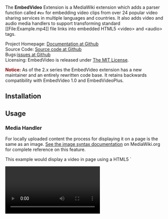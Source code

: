 {{TNT|Extension
|name        = EmbedVideo
|license     = MIT
|status      = stable
|type        = parser function
|author      = Alexia E. Smith ([[User:Alexia E. Smith|Alexia E. Smith]]), Andrew Whitworth ([[User:Whiteknight|Whiteknight]]), Jim R. Wilson ([[User:Jimbojw|Jimbojw]]), and Mohammad Derakhshani ([[User:Mderakhs|Mderakhs]])
|version     = 2.6.1
|update      = 2017-04-25
|mediawiki   = 1.25+
|php         = 5.4+(5.3 up to EmbedVideo 2.2.1)
|download    = {{TNT|GithubDownload|HydraWiki|mediawiki-embedvideo}}
|hook1       = ParserFirstCallInit
|description = Adds a parser function called <code>#ev</code> for embedding video clips from popular video sharing services.
|example     = [http://help.gamepedia.com/Extension:EmbedVideo/Example Gamepedia Help Wiki]
|vagrant-role      = embedvideo
}}

The '''EmbedVideo''' Extension is a MediaWiki extension which adds a parser function called <code>#ev</code> for embedding video clips from over 24 popular video sharing services in multiple languages and countries.  It also adds video and audio media handlers to support transforming standard <nowiki>[[File:Example.mp4]]</nowiki> file links into embedded HTML5 <nowiki><video></nowiki> and <nowiki><audio></nowiki> tags.

;Project Homepage: [https://github.com/HydraWiki/mediawiki-embedvideo Documentation at Github]
;Source Code: [https://github.com/HydraWiki/mediawiki-embedvideo Source code at Github]
;Bugs:[https://github.com/HydraWiki/mediawiki-embedvideo/issues issues at Github]
;Licensing: EmbedVideo is released under [http://www.opensource.org/licenses/mit-license.php The MIT License].

<span style="font-weight: bold; color: darkred;">Notice:</span> As of the 2.x series the EmbedVideo extension has a new maintainer and an entirely rewritten code base.  It retains backwards compatibility with EmbedVideo 1.0 and EmbedVideoPlus.

==Installation==

{{TNT|ExtensionInstall
 |registration=required
 |download-link=[https://github.com/HydraWiki/mediawiki-embedvideo/archive/v2.6.1.zip Download]
}}

==Usage==

=== Media Handler ===
For locally uploaded content the process for displaying it on a page is the same as an image.  [https://www.mediawiki.org/wiki/Help:Images#Syntax See the image syntax documentation] on MediaWiki.org for complete reference on this feature.

This example would display a video in page using a HTML5 `<video>` tag.

<pre><nowiki>[[File:Example.mp4]]</nowiki></pre>

To specify the start and end timestamps in the media use the start and end parameters.  The timestamp can be formatted as one of: ss, :ss, mm:ss, hh:mm:ss, or dd:hh:mm:ss.

<pre><nowiki>[[File:Example.mp4|start=2|end=6]]</nowiki></pre>

=== Tags ===

The EmbedVideo parser function expects to be called in any of the following ways:

====#ev - Classic Parser Tag====
* <code><nowiki>{{#ev:service|id}}</nowiki></code>
* <code><nowiki>{{#ev:service|id|dimensions}}</nowiki></code>
* <code><nowiki>{{#ev:service|id|dimensions|alignment}}</nowiki></code>
* <code><nowiki>{{#ev:service|id|dimensions|alignment|description}}</nowiki></code>
* <code><nowiki>{{#ev:service|id|dimensions|alignment|description|container}}</nowiki></code>
* <code><nowiki>{{#ev:service|id|dimensions|alignment|description|container|urlargs}}</nowiki></code>
* <code><nowiki>{{#ev:service|id|dimensions|alignment|description|container|urlargs|autoresize}}</nowiki></code>
* <code><nowiki>{{#ev:service|id|dimensions|alignment|description|container|urlargs|autoresize|valignment}}</nowiki></code>

However, if needed optional arguments may be left blank by not putting anything between the pipes:
* <code><nowiki>{{#ev:service|id|||description}}</nowiki></code>

====#evt - Parser Tag for Templates====
The <nowiki>#evt</nowiki> parser tag allows for key=value pairs which allows for easier templating and readability.

<pre><nowiki>{{#evt:
service=youtube
|id=https://www.youtube.com/watch?v=pSsYTj9kCHE
|alignment=right
}}</nowiki></pre>

====#evu - Parser Tag for URLs====
The <nowiki>#evu</nowiki> parser tag is like the <nowiki>#evt</nowiki> tag, but its first parameter is a URL that will be parsed to determine the service automatically.

<pre><nowiki>{{#evu:https://www.youtube.com/watch?v=pSsYTj9kCHE
|alignment=right
}}</nowiki></pre>

====<embedvideo> - Tag Hook====
Videos can easily be embedded with the <nowiki><embedvideo></embedvideo></nowiki> tag hook.  The ID/URL goes as the input between the tags and parameters can be added as the tag arguments.

<pre><nowiki><embedvideo service="youtube">https://www.youtube.com/watch?v=pSsYTj9kCHE</embedvideo></nowiki></pre>

=== Attributes for Parser Tags ===

{| class="wikitable"
|-
! Attribute
! Description
|-
| <code>service="<nowiki>(See Supported Services below.)</nowiki>"</code>
| '''Required:''' yes
:The video service to call.
|-
| <code>id="<nowiki>[id|url]</nowiki>"</code>
| '''Required:''' yes
:The raw ID of the video or URL from the player page.
|-
| <code>dimensions="<nowiki>[WIDTH|WIDTHxHEIGHT|xHEIGHT]</nowiki>"</code>
| '''Required:''' no, '''Default:''' <code>640</code>
:Dimensions in pixels to size the embed container.  The standard format is width x height where either can be omitted, but the <code>x</code> must proceed height to indicate it as the height.
:Examples: <code>480</code>, <code>480x320</code>, <code>x320</code>.  If the height is not provided it will be calculated automatically from the width and service default ratio.
:Some services such as ''Gfycat'' do not have standard heights and should be specified for each embed.  <code>$wgEmbedVideoDefaultWidth</code> can be set in <code>LocalSettings.php</code> to override the default width.
|-
| <code>alignment="<nowiki>[left|center|right|inline]</nowiki>"</code>
| '''Required:''' no, '''Default:''' <code>none</code>
:Align the placement of the video either to the left, centered, or to the right. Inline will allow multiple videos to display side by side without forced line breaks.
|-
| <code>description="<nowiki>[wiki text]</nowiki>"</code>
| '''Required:''' no, '''Default:''' <code>none</code>
:Display a description under the embed container.
|-
| <code>container="<nowiki>[frame]</nowiki>"</code>
| '''Required:''' no, '''Default:''' <code>none</code>
:Specifies the container type to use for the embed.
::<code>frame</code>: Wrap the video player in a Mediawiki thumbnail box.
|-
| <code>urlargs="<nowiki>modestbranding=1&version=3</nowiki>"</code>
| '''Required:''' no, '''Default:''' <code>none</code>
:Allows extra URL arguments to be appended to the generated embed URL.  This is useful for obscure options only supported on one service.
|-
| <code>autoresize="<nowiki>false</nowiki>"</code>
| '''Required:''' no, '''Default:''' <code>true</code>
:Automatically resize videos when their size will cause them to break outside of their container element.
|-
| <code>valignment="<nowiki>[top|middle|bottom|baseline]</nowiki>"</code>
| '''Required:''' no, '''Default:''' <code>none</code>
:Align the vertical placement of the video either to the top, middle, bottom, or baseline of the parent element.  Using this parameter forces the alignment parameter to be inline.
|}

=== Examples ===

[[File:EmbedVideoExample1.jpg|thumb|Example #1]]

For example, a video from YouTube uses the 'youtube' service selector. You can specify either the raw ID:
<pre>{{#ev:youtube|pSsYTj9kCHE}}</pre>
Or specify the full URL:
<pre>{{#ev:youtube|https://www.youtube.com/watch?v=pSsYTj9kCHE}}</pre>



[[File:EmbedVideoExample2.jpg|thumb|Example #2]]






To display the same video as a right aligned large thumbnail with a description:
<pre>{{#ev:youtube|https://www.youtube.com/watch?v=pSsYTj9kCHE|1000|right|Let eet GO|frame}}</pre>

For YouTube to have the video start at a specific time code utilize the urlargs(URL arguments) parameter.  Take the rest of the URL arguments from the custom URL and place them into the urlargs.  Please note that not all video services support extra URL arguments or may have different keys for their URL arguments.
<pre>https://www.youtube.com/watch?v=pSsYTj9kCHE&start=76</pre>
<pre>{{#ev:youtube|https://www.youtube.com/watch?v=pSsYTj9kCHE|||||start=76}}</pre>

URL arguments can be used to chop up a video and loop it:
<pre>https://www.youtube.com/watch?v=pSsYTj9kCHE&start=160&end=180&loop=1</pre>
<pre>{{#ev:youtube|https://www.youtube.com/watch?v=pSsYTj9kCHE|||||start=160&end=180&loop=1}}</pre>

= Support for VideoLink Tags =

Support for the unmaintained VideoLink extension’s tags has been added since version 2.5.

From the original extension documentation:

<pre>The VideoLink extension allows embedding of YouTube videos in articles; allowing for multiple linked videos to be played in a single embedded video player, first shown when a user clicks on a video link.

The &lt;vplayer /&gt; specifies where the player should appear within the page, and the {{#vlink}} parser function allows creation of links that load a specific video.</pre>
=== &lt;evlplayer&gt; - Tag Hook for Video Container ===

''Note that the use of the <code>&lt;vplayer&gt;</code> tag is also acceptable here for backwards compatibility.''

This evlplayer tag is used to position the video player container within the page.

<pre>&lt;vplayer id=&quot;player id&quot; w=&quot;width&quot; h=&quot;height&quot; class=&quot;class&quot; style=&quot;style&quot;&gt;default content&lt;/vplayer&gt;</pre>
{|
!width="11%"| Attributes
!width="10%"| Required
!width="23%"| Default
!width="54%"| Description
|-
| id
| no
| default
| An optional unique identifier for this container
|-
| w
| no
| 800
| Width to send to the embedded player when its generated
|-
| h
| no
| achieve 16:9 from width
| Height to send to the embedded player when its generated
|-
| class
| no
|

| Additional CSS class to add to the container div
|-
| style
| no
|

| Additional in-line CSS to apply to the container div
|}

An important caveat to make note of, is that the <code>w</code> and <code>h</code> attributes only effect the video that is being included into the container div, and not the actual container. For styling of the container, please use the <code>class</code> or <code>style</code> attributes.

=== #evl - Parser Function for Video Links ===

''Note that the use of the <code>{{#vlink}}</code> parser function is also acceptable here for backwards compatibility.''

<pre>{{#evl:&lt;video id&gt;|&lt;Link text&gt;|service=youtube|player=&lt;player id&gt;}}</pre>
In addition to all of the attributes supported by the <code>#evt</code> tag, these specific attributes apply to the <code>#evl</code> (and <code>#vlink</code>) tags. To maintain backwards compatibility, if you do not define a <code>service</code> then <code>youtube</code> is assumed.

{|
!width="5%"| Attributes
!width="4%"| Required
!width="3%"| Default
!width="86%"| Description
|-
| video id
| yes
| none
| The ID of the video you would like to play. ''Please note that the use of multiple video IDs separated by a semicolon is now deprecated. Please use the proper service for playlists if you would like play multiple videos from a single link''
|-
| link text
| yes
| none
| The text to display inside the link
|-
| player
| no
| ‘default’
| Player container to load video in. ''Note that the ID ‘default’ will only exist if you’ve defined a player with no ID.''
|-
| initial video
| ''deprecated''
|

| In the original VideoLink, this would define what video to play first if multiple videos were define. Please see notes about in <code>video id</code> and <code>start</code>.
|-
| start
| ''deprecated''
| 0:00
| In the original VideoLink, this defined the start time of a video. Since we support multiple video services, this feature can now be replicated with the <code>urlargs</code> parameter. For backwards compatibility, this attribute will be respect on videos with the service <code>youtube</code>.
|}

=== Supported Services ===

As of version 2.x, EmbedVideo supports embedding video content from the following services:
{| class="wikitable"
|-
! Site
! colspan="2"|Service Name(s)
! ID Example
! URL Example(s)
|-
! [https://archive.org/details/movies Archive.org Videos]
| colspan="2"|<code>archiveorg</code>
| <nowiki>electricsheep-flock-244-80000-6</nowiki>
| <nowiki>https://archive.org/details/electricsheep-flock-244-80000-6</nowiki>
  <nowiki>https://archive.org/embed/electricsheep-flock-244-80000-6</nowiki>
|-
! [http://bambuser.com/ Bambuser]
| <code>bambuser</code> - Broadcasts
| <code>bambuser_channel</code> - Channels
| <nowiki>5262334</nowiki>
| <nowiki>http://bambuser.com/v/5262334</nowiki>
|-
! [https://beam.pro/ Beam]
| colspan="2"|<code>beam</code> - Streams
| <nowiki>RocketBear</nowiki>
| <nowiki>https://beam.pro/RocketBear</nowiki>
|-
! [http://www.bing.com/videos/ Bing]
| colspan="2"|<code>bing</code>
| <nowiki>31ncp9r7l</nowiki>
| <nowiki>http://www.bing.com/videos/watch/video/adorable-cats-attempt-to-eat-invisible-tuna/31ncp9r7l</nowiki>
|-
! [http://www.blip.tv/ Blip.tv]
| colspan="2"|<code>blip</code> - Blip requires the full URL to the video page and does not accept the raw ID.
|
|<nowiki>http://blip.tv/vinylrewind/review-6864612</nowiki>
|-
! [https://media.ccc.de/ C3TV]
| colspan="2"|<code>mediacccde</code>
| <nowiki>32c3-7305-quantum_cryptography</nowiki>
| <nowiki>https://media.ccc.de/v/32c3-7305-quantum_cryptography</nowiki>
|-
! [http://www.collegehumor.com/ CollegeHumor]
| colspan="2"|<code>collegehumor</code>
| <nowiki>6875289</nowiki>
| <nowiki>http://www.collegehumor.com/video/6875289/batman-says-his-goodbyes</nowiki>
|-
! [http://www.dailymotion.com/ Dailymotion]
| colspan="2"|<code>dailymotion</code>
| <nowiki>x1adiiw_archer-waking-up-as-h-jon-benjamin_shortfilms</nowiki>
| <nowiki>http://www.dailymotion.com/video/x1adiiw_archer-waking-up-as-h-jon-benjamin_shortfilms</nowiki>
|-
! [http://tvpot.daum.net/ Daum TVPot]
| colspan="2"|<code>tvpot</code> - Obtain the URL or ID from the share menu URL.
| <nowiki>s9011HdLzYwpLwBodQzCHRB</nowiki>
| <nowiki>http://tvpot.daum.net/v/s9011HdLzYwpLwBodQzCHRB</nowiki>
|-
! [http://www.divshare.com Div Share]
| colspan="2"|<code>divshare</code>
|
|
|-
! [http://edutopia.org Edutopia]
| colspan="2"|Edutopia content moved to YouTube.  Please use the youtube service selector below.
|
|
|-
! [http://www.funnyordie.com/ FunnyOrDie]
| colspan="2"|<code>funnyordie</code>
| <nowiki>c61fb67ac9</nowiki>
| <nowiki>http://www.funnyordie.com/videos/c61fb67ac9/to-catch-a-predator-elastic-heart-edition</nowiki>
|-
! [http://gfycat.com/ Gfycat]
| colspan="2"|<code>gfycat</code>
| <nowiki>BruisedSilentAntarcticfurseal</nowiki>
| <nowiki>http://www.gfycat.com/BruisedSilentAntarcticfurseal</nowiki>
|-
! [http://www.hitbox.tv/ Hitbox]
| colspan="2"|<code>hitbox</code>
| <nowiki>Washuu</nowiki>
| <nowiki>http://www.hitbox.tv/Washuu</nowiki>
|-
! [https://www.jwplayer.com/ JW Player]
| colspan="2"|<code>jwplayer</code>
| <nowiki>cr5d8nbu-8ZpoNmmJ</nowiki>
| <nowiki>https://content.jwplatform.com/players/cr5d8nbu-8ZpoNmmJ.html</nowiki>
|-
! [http://www.kickstarter.com/ Kickstarter]
| colspan="2"|<code>kickstarter</code>
| <nowiki>elanlee/exploding-kittens</nowiki>
| <nowiki>https://www.kickstarter.com/projects/elanlee/exploding-kittens</nowiki>
|-
! [http://www.metacafe.com/ Metacafe]
| colspan="2"|<code>metacafe</code>
| <nowiki>11404579</nowiki>
| <nowiki>http://www.metacafe.com/watch/11404579/lan_party_far_cry_4/</nowiki>
|-
! [http://www.nicovideo.jp/ Nico Nico Video]
| colspan="2"|<code>nico</code>
| <nowiki>sm24394325</nowiki>
| <nowiki>http://www.nicovideo.jp/watch/sm24394325</nowiki>
|-
! [http://rutube.ru/ RuTube]
| colspan="2"|<code>rutube</code>
| <nowiki>b698163ccb67498db74d50cb0f22e556</nowiki>
| <nowiki>http://rutube.ru/video/b698163ccb67498db74d50cb0f22e556/</nowiki>
|-
! [http://teachertube.com TeacherTube]
| colspan="2"|<code>teachertube</code>
| <nowiki>370511</nowiki>
| <nowiki>http://www.teachertube.com/video/thats-a-noun-sing-along-hd-version-370511</nowiki>
|-
! [http://www.ted.com/talks/browse/ TED Talks]
| colspan="2"|<code>ted</code>
| <nowiki>bruce_aylward_humanity_vs_ebola_the_winning_strategies_in_a_terrifying_war</nowiki>
| <nowiki>http://www.ted.com/talks/bruce_aylward_humanity_vs_ebola_the_winning_strategies_in_a_terrifying_war</nowiki>
|-
! [https://tubitv.com Tubi TV]
| colspan="2"|<code>tubitv</code>
| <nowiki>318409</nowiki>
| <nowiki>http://tubitv.com/video/318409</nowiki>
|-
! [http://www.tudou.com/ Tudou]
| colspan="2"|<code>tudou</code>
| <nowiki>mfQXfumwiew</nowiki>
| <nowiki>http://www.tudou.com/listplay/mfQXfumwiew.html</nowiki>
|-
! [http://www.twitch.tv Twitch]
| <code>twitch</code> - Live Streams
| <code>twitchvod</code> - Archived Videos on Demand
| <nowiki>twitchplayspokemon</nowiki>
| <nowiki>http://www.twitch.tv/twitchplayspokemon</nowiki>
|-
! [http://89.160.51.62/recordme/spelain.htm Videomaten]
| colspan="2"|<code>videomaten</code>
|
|
|-
! [http://www.vimeo.com Vimeo]
| colspan="2"|<code>vimeo</code>
| <nowiki>105035718</nowiki>
| <nowiki>http://vimeo.com/105035718</nowiki>
|-
! [http://vine.co Vine]
| colspan="2"|<code>vine</code>
| <nowiki>h2B7WMtuX2t</nowiki>
| <nowiki>https://vine.co/v/h2B7WMtuX2t</nowiki>
|-
! [http://screen.yahoo.com/ Yahoo Screen]
| colspan="2"|<code>yahoo</code>
| <nowiki>katy-perry-dances-sharks-2015-024409668</nowiki>
| <nowiki>https://screen.yahoo.com/videos-for-you/katy-perry-dances-sharks-2015-024409668.html</nowiki>
|-
! [http://www.youtube.com/ YouTube]
| <code>youtube</code> - Single Videos
| <code>youtubeplaylist</code> - Playlists
| <nowiki>pSsYTj9kCHE</nowiki>
| <nowiki>https://www.youtube.com/watch?v=pSsYTj9kCHE</nowiki>
  <nowiki>https://www.youtube.com/watch?v=CW_PbErQ_c8&list=PL76E80C7F756A2047</nowiki>
|-
! [http://www.youku.com/ Youku]
| colspan="2"|<code>youku</code>
| <nowiki>XODc3NDgzMTY4</nowiki>
| <nowiki>http://v.youku.com/v_show/id_XODc3NDgzMTY4.html</nowiki>
|-
|}

==Configuration Settings==

{| class="wikitable"
|--
! Variable
! Default Value
! Description
|--
| $wgEmbedVideoAddFileExtensions
| true
| Boolean - Enable or disable adding video/audio file extensions to the list of allowable files to be uploaded.
|--
| $wgEmbedVideoEnableVideoHandler
| true
| Boolean - Enable or disable the video media handlers for displaying embedded video in articles.
|--
| $wgEmbedVideoEnableAudioHandler
| true
| Boolean - Enable or disable the audio media handlers for displaying embedded audio in articles.
|--
| $wgEmbedVideoDefaultWidth
|
| Integer - Globally override the default width of video players.  When not set this uses the video service's default width which is typically 640 pixels.
|--
| $wgEmbedVideoMinWidth
|
| Integer - Minimum width of video players.  Widths specified below this value will be automatically bounded to it.
|--
| $wgEmbedVideoMaxWidth
|
| Integer - Maximum width of video players.  Widths specified above this value will be automatically bounded to it.
|--
| $wgFFmpegLocation
| /usr/bin/ffmpeg
| String - Set the location of the ffmpeg binary.
|--
| $wgFFprobeLocation
| /usr/bin/ffprobe
| String - Set the location of the ffprobe binary.
|}

==Patch Notes==
; v2.6.1
* Added new configuration options to disable adding media handlers and file extensions.
** https://github.com/HydraWiki/mediawiki-embedvideo/issues/76
* Fixed an uninitialized array.
** https://github.com/HydraWiki/mediawiki-embedvideo/issues/77
* Fixed undefined indexes in the AudioHandler class.
** https://github.com/HydraWiki/mediawiki-embedvideo/issues/78
* Fixed class properties that were unintentionally declared as static.
** https://github.com/HydraWiki/mediawiki-embedvideo/issues/75
* Fixed RTL language issues with CSS.
** https://github.com/HydraWiki/mediawiki-embedvideo/pull/73

; v2.6.0
* Added support for vertically aligning videos.
* Improved sizing of video and audio tags in Chrome and Firefox when using the media handler tags.
* Fixed an undefined variable.
** https://github.com/HydraWiki/mediawiki-embedvideo/issues/71

; v2.5.2
* If ffmpeg is not installed on the server the FFProbe class will no longer attempt to use and instead just return generic descriptions.
* Fixed properties on FFProbe being incorrectly declared as static.
* Fixed issues with not returning generic descriptions when the local file being accessed by ffprobe is not readable.

; v2.5.1
* Added URL argument support to Twitch services.

; v2.5.0
* Added support for VideoLink tags
* Support for Disclose.tv added
* Twitch VOD support updated.
* Added <nowiki>#evu</nowiki> parser tag

; v2.4.1
* Merged Sophivorus' improvements and fixes.
** Support for TubiTV.com with the tubitv service identifier.
** Fixed vimeo aspect ratio.
** Fixed dailymotion ID regex.
* Fixed error messages being double parsed.

; v2.4.0
* New media handlers to embed locally uploaded video and audio files.
** Requires ffmpeg and ffprobe binaries to be installed.
** Uses HTML5 <nowiki><video></nowiki> and <nowiki><audio></nowiki> tags.
* Two new settings:
** $wgFFmpegLocation - Set the location of the ffmpeg binary.
** $wgFFprobeLocation - Set the location of the ffprobe binary.

; v2.3.3
* Support for JW Player.

; v2.3.2
* Fix auto resize breaking when leaving full screen.

; v2.3.1
* Fixed issue #54 (EmbedVideo doesn't work with mw-collapsible class)
* Fixed issue #50 ("arg" should be "args" in addService)
* Added "inline" alignment option
* Fixed center alignment option css
* Auto Resize now targets mobile as well

; v2.3.0
* Hard cut off of support for versions older then MediaWiki 1.25
* Auto Resize attribute added
* Reverted array_key_exists() regression to fix the `<embedvideo>` tag being broken.

; v2.2.9
* Fixed issue with Twitch.tv switching over to HTTPS.
* [https://github.com/HydraWiki/mediawiki-embedvideo/pull/52 Added support for http://media.ccc.de]
* [https://github.com/HydraWiki/mediawiki-embedvideo/pull/46 New services can now be added from other extensions programmatically.]

; v2.2.8
* [https://github.com/HydraWiki/mediawiki-embedvideo/pull/38 Support for Daum TVPot]
* [https://github.com/HydraWiki/mediawiki-embedvideo/pull/40 Fix for URL arguments for youtube and youtubeplaylist].
* Support for Beam.pro.
* Support for Hitbox.tv.

; v2.2.7
* [https://github.com/HydraWiki/mediawiki-embedvideo/pull/35 Compatible with MediaWiki 1.24.0+]

; v2.2.6
* NicoNico Video ID fixes; will work with new ID formats.

; v2.2.5
* XSS flaws reported by [https://github.com/Mischanix/ Mischanix].

; v2.2.4
* Fix Bing to work with their new URLs.
* Remove MSN as their new video service does not support embedding.
* Standardize Tudou support per their wiki.

; v2.2.3
* Added support for Youku and Tudou.

; v2.2.2
* Updated regular expression replacement pattern for Twitch URLs.  Old Twitch embed URLs do not automatically redirect.

; v2.2.1
* Fixed E_NOTICE being thrown for [https://github.com/HydraWiki/mediawiki-embedvideo/issues/25 undefined array indexes].
* Back ported some [https://github.com/HydraWiki/mediawiki-embedvideo/issues/23 PHP 5.3 compatibility changes].  Please note that future releases of EmbedVideo may not support PHP 5.3 as it is an outdated version.  Upgrading to PHP 5.4 at a minimum is recommended.

; v2.2.0
* Fixed a bug with alignment that would cause the left align to not work similar to how MediaWiki handles images and other media.
* New parser tag better suited for templates; #evt.
* New HTML like tag format that can take parameters.

; v2.1.0
* The width parameter was changed to dimensions.  See parameter documentation above.
* New container parameter to use a standard MediaWiki thumb frame or default to a generic container.
* The description parameter no longer forces the thumb frame to be used.
* Added support for Archive.org, Blip.tv, CollegeHumor, Gfycat, Nico Nico Video, TED Talks, and Vine.
* Ability to center align embeds.
* CSS resource module.

; v2.0
* URLs from the player pages that contain the raw video ID can now be used as the ID parameter.
* Validation of the raw IDs is improved.
* Code base rewritten to have a VideoService class for future extensibility.
* Switched to HTML5 iframes wherever possible for embeds.
* All services overhauled to be up to date and working.
* The 'auto' and 'center' alignment values were removed as they were not working.  They are planned to be implement properly in the future.

==Developer Notes==

The major benefit of using a parser function as the injection mechanism for video clips (as opposed to an extension tag) is that parser functions can utilize template parameters (of the form <code><nowiki>{{{1}}}</nowiki></code>).

For example, say you found yourself making a lot of YouTube videos in thumbnail size, right-aligned like an image.  You might make a template called <code>Template:Youtube_tn</code> which could contain this:
<pre>
<div class="thumb tright">
{{#ev:youtube|{{{1}}}|{{{2|100}}}}}
</div>
</pre>

And then call it like this:
<pre>
{{youtube tn|someYoutubeId}}
</pre>

===Reporting Bugs===

There is an issue tracker set up on the [https://github.com/HydraWiki/mediawiki-embedvideo/issues Github project page].

===Contributing===

Bug reports, feature requests, and patches are always welcome.  New contributors can be added to the Github project if there is sufficient interest.

==Weblinks==

* [http://help.gamepedia.com/Extension:EmbedVideo/Example Gamepedia Help Wiki] / [http://fr.wikimini.org/wiki/Aide:Ins%C3%A9rer_une_vid%C3%A9o French] / [http://krefeld-wiki.de/wiki/Hilfe:Video German]

[[Category:Video player extensions]]
[[Category:YouTube extensions]]
